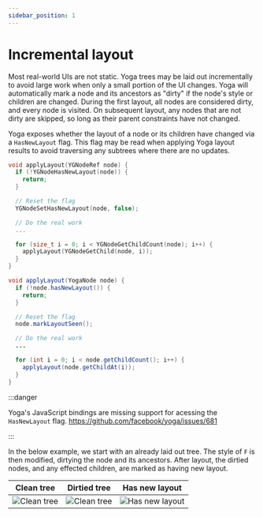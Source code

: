 ```yaml
---
sidebar_position: 1
---
```



# Incremental layout

Most real-world UIs are not static. Yoga trees may be laid out incrementally to avoid large work when only a small portion of the UI changes. Yoga will automatically mark a node and its ancestors as "dirty" if the node's style or children are changed. During the first layout, all nodes are considered dirty, and every node is visited. On subsequent layout, any nodes that are not dirty are skipped, so long as their parent constraints have not changed.

Yoga exposes whether the layout of a node or its children have changed via a `HasNewLayout` flag. This flag may be read when applying Yoga layout results to avoid traversing any subtrees where there are no updates.

<Tabs groupId="language">

<TabItem value="cpp" label="C/C++">

```cpp
void applyLayout(YGNodeRef node) {
  if (!YGNodeHasNewLayout(node)) {
    return;
  }

  // Reset the flag
  YGNodeSetHasNewLayout(node, false);

  // Do the real work
  ...

  for (size_t i = 0; i < YGNodeGetChildCount(node); i++) {
    applyLayout(YGNodeGetChild(node, i));
  }
}
```

</TabItem>

<TabItem value="java" label="Java">

```java
void applyLayout(YogaNode node) {
  if (!node.hasNewLayout()) {
    return;
  }

  // Reset the flag
  node.markLayoutSeen();

  // Do the real work
  ...

  for (int i = 0; i < node.getChildCount(); i++) {
    applyLayout(node.getChildAt(i));
  }
}
```

</TabItem>

<TabItem value="js" label="JavaScript">

:::danger

Yoga's JavaScript bindings are missing support for acessing the `HasNewLayout` flag. https://github.com/facebook/yoga/issues/681

:::

</TabItem>
</Tabs>

In the below example, we start with an already laid out tree. The style of `F` is then modified, dirtying the node and its ancestors. After layout, the dirtied nodes, and any effected children, are marked as having new layout.

| Clean tree | Dirtied tree | Has new layout |
| - | - | - |
| ![Clean tree](../img/invalidation-clean-tree.svg) | ![Clean tree](../img/invalidation-dirtied-tree.svg) | ![Has new layout](../img/invalidation-new-layout-tree.svg) |
